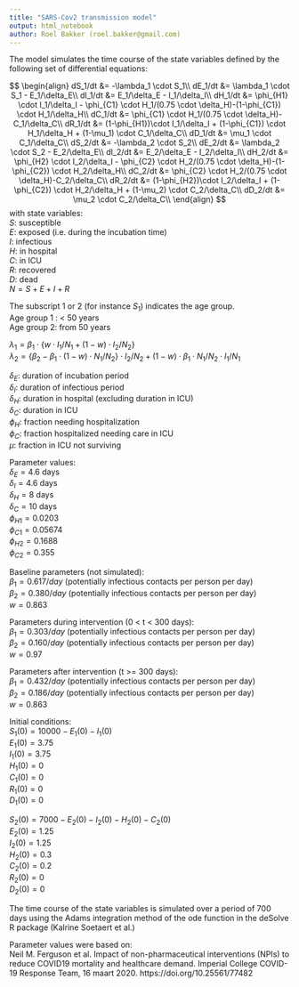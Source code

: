 ```yaml
---
title: "SARS-Cov2 transmission model"
output: html_notebook
author: Roel Bakker (roel.bakker@gmail.com)
---
```


The model simulates the time course of the state variables defined by the following set of differential equations:

$$
\begin{align}
dS_1/dt &= -\lambda_1 \cdot S_1\\
dE_1/dt &=  \lambda_1 \cdot S_1 - E_1/\delta_E\\
dI_1/dt &=  E_1/\delta_E - I_1/\delta_I\\
dH_1/dt &=  \phi_{H1} \cdot I_1/\delta_I - \phi_{C1} \cdot H_1/(0.75 \cdot \delta_H)-(1-\phi_{C1}) \cdot H_1/\delta_H\\
dC_1/dt &= \phi_{C1} \cdot H_1/(0.75 \cdot \delta_H)-C_1/\delta_C\\
dR_1/dt &= (1-\phi_{H1})\cdot I_1/\delta_I + (1-\phi_{C1}) \cdot H_1/\delta_H + (1-\mu_1) \cdot C_1/\delta_C\\
dD_1/dt &= \mu_1 \cdot C_1/\delta_C\\
dS_2/dt &= -\lambda_2 \cdot S_2\\
dE_2/dt &=  \lambda_2 \cdot S_2 - E_2/\delta_E\\
dI_2/dt &=  E_2/\delta_E - I_2/\delta_I\\
dH_2/dt &=  \phi_{H2} \cdot I_2/\delta_I - \phi_{C2} \cdot H_2/(0.75 \cdot \delta_H)-(1-\phi_{C2}) \cdot H_2/\delta_H\\
dC_2/dt &= \phi_{C2} \cdot H_2/(0.75 \cdot \delta_H)-C_2/\delta_C\\
dR_2/dt &= (1-\phi_{H2})\cdot I_2/\delta_I + (1-\phi_{C2}) \cdot H_2/\delta_H + (1-\mu_2) \cdot C_2/\delta_C\\
dD_2/dt &= \mu_2 \cdot C_2/\delta_C\\
\end{align}
$$
with state variables:  
$S :$ susceptible  
$E :$ exposed (i.e. during the incubation time)  
$I :$ infectious  
$H :$ in hospital  
$C :$ in ICU  
$R :$ recovered  
$D :$ dead  
$N = S+E+I+R$  
  
The subscript 1 or 2 (for instance $S_1$) indicates the age group.  
Age group 1 : < 50 years  
Age group 2: from 50 years   
  
$\lambda_1 = \beta_1 \cdot \{ w \cdot I_1/N_1 + (1-w) \cdot I_2/N_2 \}$   
$\lambda_2 = \{\beta_2 - \beta_1 \cdot (1-w)\cdot N_1/N_2 \}\cdot I_2/N_2 + (1-w) \cdot \beta_1\cdot N_1/N_2\cdot I_1/N_1$  
  
$\delta_E :$ duration of incubation period  
$\delta_I :$ duration of infectious period  
$\delta_H :$ duration in hospital (excluding duration in ICU)  
$\delta_C :$ duration in ICU  
$\phi_H   :$ fraction needing hospitalization  
$\phi_C   :$ fraction hospitalized needing care in ICU  
$\mu      :$ fraction in ICU not surviving  

Parameter values:  
$\delta_E = 4.6$ days  
$\delta_I = 4.6$ days  
$\delta_H = 8$ days  
$\delta_C = 10$ days  
$\phi_{H1}=0.0203$  
$\phi_{C1}=0.05674$  
$\phi_{H2}=0.1688$  
$\phi_{C2}=0.355$  

Baseline parameters (not simulated):  
$\beta_1=0.617 / day$ (potentially infectious contacts per person per day)  
$\beta_2=0.380 / day$ (potentially infectious contacts per person per day)  
$w=0.863$  
  
Parameters during intervention (0 < t < 300 days):   
$\beta_1=0.303 / day$ (potentially infectious contacts per person per day)  
$\beta_2=0.160 / day$ (potentially infectious contacts per person per day)  
$w=0.97$    
  
Parameters after intervention (t >= 300 days):  
$\beta_1=0.432 / day$ (potentially infectious contacts per person per day)  
$\beta_2=0.186 / day$ (potentially infectious contacts per person per day)  
$w=0.863$    

Initial conditions:  
$S_1(0) = 10000 - E_1(0) - I_1(0)$  
$E_1(0) = 3.75$  
$I_1(0) = 3.75$  
$H_1(0) = 0$  
$C_1(0) = 0$  
$R_1(0) = 0$  
$D_1(0) = 0$  

$S_2(0) = 7000 - E_2(0) - I_2(0) - H_2(0) - C_2(0)$  
$E_2(0) =   1.25$  
$I_2(0) =   1.25$  
$H_2(0) = 0.3$  
$C_2(0) = 0.2$  
$R_2(0) = 0$  
$D_2(0) = 0$  

The time course of the state variables is simulated over a period of 700 days using the Adams   integration method of the ode function in the deSolve R package (Kalrine Soetaert et al.)  

Parameter values were based on:    
Neil M. Ferguson et al. Impact of non-pharmaceutical interventions (NPIs) to reduce COVID19 mortality   and healthcare demand. Imperial College COVID-19 Response Team, 16 maart 2020.   https://doi.org/10.25561/77482  








